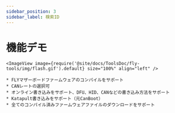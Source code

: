 ```yaml
---
sidebar_position: 3
sidebar_label: 検索ID
---
```





# 機能デモ

    <ImageView image={require('@site/docs/ToolsDoc/fly-tools/img/flash.gif').default} size="100%" align="left" />

    * FLYマザーボードファームウェアのコンパイルをサポート
    * CANレートの選択可
    * オンライン書き込みをサポート、DFU、HID、CANなどの書き込み方法をサポート
    * Katapult書き込みをサポート（元CanBoot）
    * 全てのコンパイル済みファームウェアファイルのダウンロードをサポート

